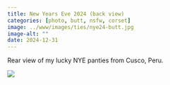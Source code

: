 ```yaml
---
title: New Years Eve 2024 (back view)
categories: [photo, butt, nsfw, corset]
image: ../www/images/ties/nye24-butt.jpg
image-alt: ""
date: 2024-12-31
---
```


Rear view of my lucky NYE panties from Cusco, Peru.

![](../www/images/ties/nye24-butt.jpg)

